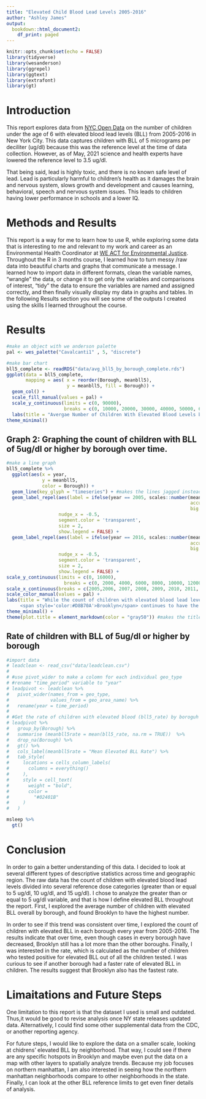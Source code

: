 ```yaml
---
title: "Elevated Child Blood Lead Levels 2005-2016"
author: "Ashley James"
output:
  bookdown::html_document2:
    df_print: paged
---
```


```r
knitr::opts_chunk$set(echo = FALSE)
library(tidyverse)
library(wesanderson)
library(ggrepel)
library(ggtext)
library(extrafont)
library(gt)
```
# Introduction 
This report explores data from [NYC Open Data](https://opendata.cityofnewyork.us/) on the number of children under the age of 6 with elevated blood lead levels (BLL) from 2005-2016 in New York City. This data captures children with BLL of 5 micrograms per deciliter (ug/dl) because this was the reference level at the time of data collection. However, as of May, 2021 science and health experts have lowered the reference level to 3.5 ug/dl.

That being said, lead is highly toxic, and there is no known safe level of lead. Lead is particularly harmful to children's health as it damages the brain and nervous system, slows growth and development and causes learning, behavioral, speech and nervous system issues. This leads to children having lower performance in schools and a lower IQ. 

# Methods and Results 

This report is a way for me to learn how to use R, while exploring some data that is interesting to me and relevant to my work and career as an Environmental Health Coordinator at [WE ACT for Environmental Justice](https://www.weact.org/). Throughout the R in 3 months course, I learned how to turn messy /raw data into beautiful charts and graphs that communicate a message. I learned how to import data in different formats, clean the variable names, "wrangle" the data, or change it to get only the variables and comparisons of interest, "tidy" the data to ensure the variables are named and assigned correctly, and then finally visually display my data in graphs and tables. In the following Results section you will see some of the outputs I created using the skills I learned throughout the course. 

# Results 


```r
#make an object with we anderson palette 
pal <- wes_palette("Cavalcanti1" , 5, "discrete")

#make bar chart 
bll5_complete <- readRDS("data/avg_bll5_by_borough_complete.rds")
ggplot(data = bll5_complete, 
       mapping = aes( x = reorder(Borough, meanbll5),
                      y = meanbll5, fill = Borough)) + 
  geom_col() + 
  scale_fill_manual(values = pal) + 
  scale_y_continuous(limits = c(0, 90000),
                     breaks = c(0, 10000, 20000, 30000, 40000, 50000, 60000, 70000, 80000)) +
  labs(title = "Avergae Number of Children With Elevated Blood Levels by Borough", y = "Average children with elevated lead", x = "Borough") +
theme_minimal() 

```

## Graph 2: Graphing the count of children with BLL of 5ug/dl or higher by borough over time.

```r
#make a line graph
bll5_complete %>% 
  ggplot(aes(x = year,
             y = meanbll5,
             color = Borough)) + 
  geom_line(key_glyph = "timeseries") + #makes the lines jagged instead of smooth 
  geom_label_repel(aes(label = ifelse(year == 2005, scales::number(meanbll5, 
                                                                   accuracy = 1, 
                                                                   big.mark = ","), "")), 
                   nudge_x = -0.5, 
                   segment.color = 'transparent', 
                   size = 2, 
                   show.legend = FALSE) +
  geom_label_repel(aes(label = ifelse(year == 2016, scales::number(meanbll5, 
                                                                   accuracy = 1, 
                                                                   big.mark = ","), "")), 
                   nudge_x = -0.5, 
                   segment.color = 'transparent', 
                   size = 2, 
                   show.legend = FALSE) +
scale_y_continuous(limits = c(0, 16000),
                     breaks = c(0, 2000, 4000, 6000, 8000, 10000, 12000, 14000, 16000)) +
scale_x_continuous(breaks = c(2005,2006, 2007, 2008, 2009, 2010, 2011, 2012, 2013, 2014, 2015, 2016 )) +
scale_color_manual(values = pal) + 
labs(title = "While the count of children with elevated blood lead levels has<br>decreased in every borough from 2005 to 2016,
     <span style='color:#D8B70A'>Brooklyn</span> continues to have the highest numbers", y = "Children with Elevated Bllod Lead Levels", x = "Year") +
theme_minimal() +
theme(plot.title = element_markdown(color = "gray50")) #makes the title gray
```

## Rate of children with BLL of 5ug/dl or higher by borough

```r
#import data 
# leadclean <- read_csv("data/leadclean.csv")
# 
# #use pivot_wider to make a colomn for each individual geo_type
# #rename "time_period" variable to "year" 
# leadpivot <- leadclean %>% 
#   pivot_wider(names_from = geo_type,
#               values_from = geo_area_name) %>% 
#   rename(year = time_period)
# 
# #Get the rate of children with elevated blood (bll5_rate) by boroguh 
# leadpivot %>% 
#   group_by(Borough) %>% 
#   summarise (meanbll5rate = mean(bll5_rate, na.rm = TRUE))  %>% 
#   drop_na(Borough) %>% 
#   gt() %>% 
#   cols_label(meanbll5rate = "Mean Elevated BLL Rate") %>% 
#   tab_style(
#     locations = cells_column_labels(
#       columns = everything()
#     ), 
#     style = cell_text(
#       weight = "bold",
#       color = 
#         "#02401B"
#     )
#   )

msleep %>% 
  gt()
```

# Conclusion 
In order to gain a better understanding of this data. I decided to look at several different types of descriptive statistics across time and geographic region. The raw data has the count of children with elevated blood lead levels divided into several reference dose categories (greater than or equal to 5 ug/dl, 10 ug/dl, and 15 ug/dl). I chose to analyze the greater than or equal to 5 ug/dl variable, and that is how I define elevated BLL throughout the report. First, I explored the average number of children with elevated BLL overall by borough, and found Brooklyn to have the highest number. 

In order to see if this trend was consistent over time, I explored the count of children with elevated BLL in each borough every year from 2005-2016. The results indicate that over time, even though cases in every borough have decreased, Brooklyn still has a lot more than the other boroughs. Finally, I was interested in the rate, which is calculated as the number of children who tested positive for elevated BLL out of all the children tested. I was curious to see if another borough had a faster rate of elevated BLL in children. The results suggest that Brooklyn also has the fastest rate. 

# Limaitations and Future Steps 
One limitation to this report is that the dataset I used is small and outdated. Thus,it would be good to revise analysis once NY state releases updated data. Alternatively, I could find some other supplemental data from the CDC, or another reporting agency. 

For future steps, I would like to explore the data on a smaller scale, looking at chidrens’ elevated BLL by neighborhood. That way, I could see if there are any specific hotspots in Brooklyn and maybe even put the data on a map with other layers to spatially analyze trends. Because my job focuses on northern manhattan, I am also interested in seeing how the northern manhattan neighborhoods compare to other neighborhoods in the state. Finally, I can look at the other BLL reference limits to get even finer details of analysis. 



